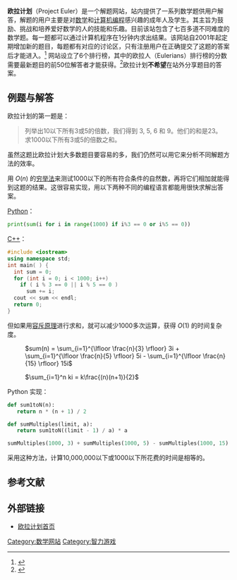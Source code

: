 {{Primarysources|time=2021-10-25}}
{{Infobox website
| name            = 欧拉计划
| native_name     = Project Euler
| native_name_lang= en
| commercial      = 非盈利
| screenshot      = Leonhard_Euler_2.jpg
| url             = [https://projecteuler.net/ projecteuler.net]
| type            = 解题类网站
| registration    = 免费
| author          = Colin Hughes
| launch_date     = {{Start date and age|2001|10|5}}
}}
'''欧拉计划'''（Project Euler）是一个解题网站，站内提供了一系列数学题供用户解答，解题的用户主要是对[[数学|数学]]和[[计算机编程|计算机编程]]感兴趣的成年人及学生。其主旨为鼓励、挑战和培养爱好数学的人的技能和乐趣。目前该站包含了七百多道不同难度的数学题。每一题都可以通过计算机程序在1分钟内求出结果。该网站自2001年起定期增加新的题目，每题都有对应的讨论区，只有注册用户在正确提交了这题的答案后才能进入。<ref>{{cite web |url=http://projecteuler.net/index.php?section=about |title=关于Project Euler |accessdate=2009-02-08 |archive-date=2008-03-14 |archive-url=https://web.archive.org/web/20080314075827/http://projecteuler.net/index.php?section=about |dead-url=no }}</ref> 网站设立了6个排行榜，其中的欧拉人（Eulerians）排行榜的分数需要最新题目的前50位解答者才能获得。<ref>{{cite web |url=http://projecteuler.net/index.php?section=scores&show=eulerians |title=欧拉人积分规则和排行榜 |accessdate=2011-07-03 |archive-date=2011-09-25 |archive-url=https://web.archive.org/web/20110925023526/http://projecteuler.net/index.php?section=scores&show=eulerians |dead-url=no }}</ref>欧拉计划'''不希望'''在站外分享题目的答案。

== 例题与解答 ==
欧拉计划的第一题是：
<blockquote>列举出10以下所有3或5的倍数，我们得到 3, 5, 6 和 9。他们的和是23。<br />
求1000以下所有3或5的倍数之和。
</blockquote>

虽然这题比欧拉计划大多数题目要容易的多，我们仍然可以用它来分析不同解题方法的效率。

用 <math>O\bigl(n\bigr)</math> 的[[穷举法|穷举法]]来测试1000以下的所有符合条件的自然数，再将它们相加就能得到这题的结果。这很容易实现，用以下两种不同的编程语言都能用很快求解出答案。

[[Python|Python]]：
<syntaxhighlight lang="python">
print(sum(i for i in range(1000) if i%3 == 0 or i%5 == 0))
</syntaxhighlight>

[[C++|C++]]：
<syntaxhighlight lang="cpp">
#include <iostream>
using namespace std;
int main( ) {
  int sum = 0;
  for (int i = 0; i < 1000; i++)
    if ( i % 3 == 0 || i % 5 == 0 )
      sum += i;
  cout << sum << endl;
  return 0;
}
</syntaxhighlight>

但如果用[[容斥原理|容斥原理]]进行求和，就可以减少1000多次运算，获得 <math>O\bigl(1\bigr)</math> 的时间复杂度。

: <math>sum(n) = \sum_{i=1}^{\lfloor \frac{n}{3} \rfloor} 3i + \sum_{i=1}^{\lfloor \frac{n}{5} \rfloor} 5i - \sum_{i=1}^{\lfloor \frac{n}{15} \rfloor} 15i</math>

: <math>\sum_{i=1}^n ki = k\frac{(n)(n+1)}{2}</math>

Python 实现：
<syntaxhighlight lang="python">
def sum1toN(n):
   return n * (n + 1) / 2

def sumMultiples(limit, a):
   return sum1toN((limit - 1) / a) * a

sumMultiples(1000, 3) + sumMultiples(1000, 5) - sumMultiples(1000, 15)
</syntaxhighlight>

采用这种方法，计算10,000,000以下或1000以下所花费的时间是相等的。

== 参考文献 ==
{{reflist}}

== 外部链接 ==
*[http://projecteuler.net/ 欧拉计划首页] {{Wayback|url=http://projecteuler.net/ |date=20130725195438 }}

[[Category:数学网站|Category:数学网站]]
[[Category:智力游戏|Category:智力游戏]]